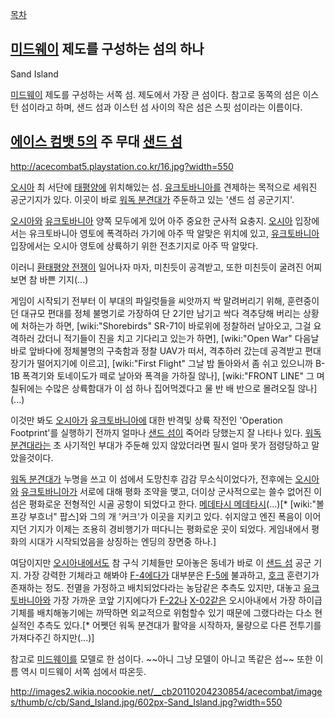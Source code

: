 [[목차]]

== [[미드웨이]] 제도를 구성하는 섬의 하나 ==
Sand Island

[[미드웨이]] 제도를 구성하는 서쪽 섬. 제도에서 가장 큰 섬이다. 참고로 동쪽의 섬은 이스턴 섬이라고 하며, 샌드 섬과 이스턴 섬 사이의 작은 섬은 스핏 섬이라는 이름이다.

== [[에이스 컴뱃 5]]의 주 무대 [[샌드 섬]] ==

http://acecombat5.playstation.co.kr/16.jpg?width=550

[[오시아]] 최 서단에 [[태평양]]에 위치해있는 섬. [[유크토바니아]]를 견제하는 목적으로 세워진 공군기지가 있다. 이곳이 바로 [[워독 분견대]]가 주둔하고 있는 '샌드 섬 공군기지'.

[[오시아]]와 [[유크토바니아]] 양쪽 모두에게 있어 아주 중요한 군사적 요충지. [[오시아]] 입장에서는 유크토바니아 영토에 폭격하러 가기에 아주 딱 알맞은 위치에 있고, [[유크토바니아]] 입장에서는 오시아 영토에 상륙하기 위한 전초기지로 아주 딱 알맞다.

이러니 [[환태평양 전쟁]]이 일어나자 마자, 미친듯이 공격받고, 또한 미친듯이 굴려진 어찌보면 참 바쁜 기지(...)

게임이 시작되기 전부터 이 부대의 파일럿들을 씨앗까지 싹 말려버리기 위해, 훈련중이던 대규모 편대를 정체 불명기로 가장하여 단 2기만 남기고 싹다 격추당해 버리는 상황에 처하는가 하면, [wiki:"Shorebirds" SR-71이 바로위에 정찰하러 날아오고, 그걸 요격하러 갔더니 적기들이 진을 치고 기다리고 있는가 하면], [wiki:"Open War" 다음날 바로 앞바다에 정체불명의 구축함과 정찰 UAV가 떠서, 격추하러 갔는데 공격받고 편대장기가 떨어지기에 이르고], [wiki:"First Flight" 그날 밤 돌아와서 좀 쉬고 있으니까 B-1B 폭격기와 토네이도가 떼로 날아와 폭격을 가하질 않나], [wiki:"FRONT LINE" 그 며칠뒤에는 수많은 상륙함대가 이 섬 하나 집어먹겠다고 물 반 배 반으로 몰려오질 않나](...) 

이것만 봐도 [[오시아]]가 [[유크토바니아]]에 대한 반격및 상륙 작전인 'Operation Footprint'를 실행하기 전까지 얼마나 [[샌드 섬]]이 죽어라 당했는지 잘 나타나 있다. [[워독 분견대]]라는 초 사기적인 부대가 주둔해 있지 않았더라면 필시 얼마 못가 점령당하고 말았을것이다.  

[[워독 분견대]]가 누명을 쓰고 이 섬에서 도망친후 감감 무소식이었다가, 전후에는 [[오시아]]와 [[유크토바니아]]가 서로에 대해 평화 조약을 맺고, 더이상 군사적으로는 쓸수 없어진 이 섬은 평화로운 전형적인 시골 공항이 되었다고 한다. [[메데타시 메데타시]](...)[* [wiki:"볼프강 부흐너" 팝스]와 그의 개 '커크'가 이곳을 지키고 있다. 쉬지않고 엔진 폭음이 이어지던 기지가 이제는 조용히 경비행기가 떠다니는 평화로운 곳이 되었다. 게임내에서 평화의 시대가 시작되었음을 상징하는 엔딩의 장면중 하나.]

여담이지만 [[오시아]]내에서도 참 구식 기체들만 모아놓은 동네가 바로 이 [[샌드 섬]] 공군 기지. 가장 강력한 기체라고 해봐야 [[F-4]]에다가 대부분은 [[F-5]]에 불과하고, [[호크]] 훈련기가 존재하는 정도. 전멸을 가정하고 배치되었다라는 농담같은 추측도 있지만, 대놓고 [[유크토바니아]]와 가장 가까운 코앞 기지에다가 [[F-22]]나 [[X-02]]같은 오시아내에서 가장 하이급 기체를 배치해놓기에는 까딱하면 외교적으로 위험할수 있기 때문에 그랬다라는 다소 현실적인 추측도 있다.[* 어쩻던 워독 분견대가 활약을 시작하자, 물량으로 다른 전투기를 가져다주긴 하지만(...)]

참고로 [[미드웨이]]를 모델로 한 섬이다. ~~아니 그냥 모델이 아니고 똑같은 섬~~
또한 이름 역시 미드웨이 서쪽 섬에서 따온듯.

http://images2.wikia.nocookie.net/__cb20110204230854/acecombat/images/thumb/c/cb/Sand_Island.jpg/602px-Sand_Island.jpg?width=550
